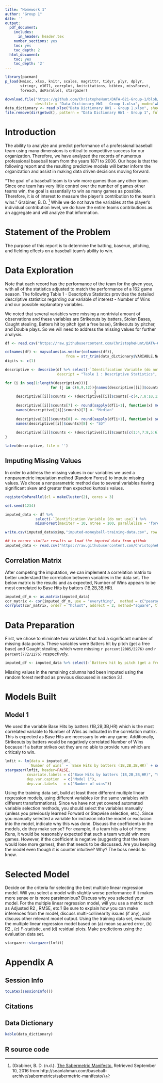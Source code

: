 ```yaml
---
title: "Homework 1"
author: "Group 1"
date: ''
output:
  pdf_document:
    includes:
      in_header: header.tex
    number_sections: yes
    toc: yes
    toc_depth: 2
  html_document:
    toc: yes
    toc_depth: '2'
---
```


\begin{center}
\bigskip
\bigskip
\bigskip
Prepared for:\\
\medskip
Dr. Nathan Bastian\\
\smallskip
City University of New York - Data 621\\
\bigskip
Prepared by:\\
\medskip
Group 1\\ 
\medskip
Senthil Dhanapal\\ 
\smallskip
Yadu Chittampalli\\
\smallskip
Christophe Hunt\\  

\end{center}

```r
library(pacman)
p_load(Hmisc, xlsx, knitr, scales, magrittr, tidyr, plyr, dplyr, 
       stringr, e1071, corrplot, knitcitations, bibtex, missForest,
       foreach, doParallel, stargazer)
```

```r
download.file("https://github.com/ChristopheHunt/DATA-621-Group-1/blob/master/Data%20Dictionary.xlsx?raw=true", 
              destfile = "Data Dictionary HW1 - Group 1.xlsx", mode='wb')
data_dictionary <- read.xlsx("Data Dictionary HW1 - Group 1.xlsx", sheetIndex = 1)
file.remove(dir(getwd(), pattern = "Data Dictionary HW1 - Group 1", full.names = TRUE))
```
\newpage


# Introduction

The ability to analyize and predict performance of a professional baseball team using many dimensions is critical to competitive success for our organization. Therefore, we have analyzed the records of numerous professional baseball team from the years 1871 to 2006. Our hope is that the following report and the resulting predictive models will better inform the organization and assist in making data driven decisions moving forward. 

"The goal of a baseball team is to win more games than any other team. Since one team has very little control over the number of games other teams win, the goal is essentially to win as many games as possible. Therefore, it is of interest to measure the player's contribution to the team's wins." Grabiner, B. D. [^1] While we do not have the variables at the player's individual contribution level, we do have the entire teams contributions as an aggregate and will analyze that information. 

[^1]: (Grabiner, B. D. (n.d.). [The Sabermetric Manifesto.](http://seanlahman.com/baseball-archive/sabermetrics/sabermetric-manifesto/) Retrieved September 10, 2016 from http://seanlahman.com/baseball-archive/sabermetrics/sabermetric-manifesto/) 

# Statement of the Problem

The purpose of this report is to determine the batting, baserun, pitching, and fielding effects on a baseball team's ability to win.  

# Data Exploration  

Note that each record has the performance of the team for the given year, with all of the statistics adjusted to match the performance of a 162 game season. The following Table 1 - Descriptive Statistics provides the detailed descriptive statistics regarding our variable of interest - Number of Wins and our possible explanatory variables. 

We noted that several variables were missing a nontrivial amount of observations and these variables are Strikeouts by batters, Stolen Bases, Caught stealing, Batters hit by pitch (get a free base), Strikeouts by pitcher, and Double plays. So we will need to address the missing values for further analysis. 


```r
df <- read.csv("https://raw.githubusercontent.com/ChristopheHunt/DATA-621-Group-1/master/moneyball-training-data.csv")

colnames(df) <- mapvalues(as.vector(colnames(df)), 
                            from = str_trim(data_dictionary$VARIABLE.NAME..), to = as.vector(str_trim(data_dictionary$DEFINITION)))
digits <- c(1) 

descriptive <- describe(df %>% select(-`Identification Variable (do not use)`), 
                        descript = "Table 1 : Descriptive Statistics", digits = digits) 

for (i in seq(1:length(descriptive))){
                     for (j in c(6,9,12)){names(descriptive[[i]]$counts)[j] <- paste0(names(descriptive[[i]]$counts)[j]," freq")
                                         }
     descriptive[[i]]$counts <- (descriptive[[i]]$counts[-c(4,7,8:10,11)])
     
     descriptive[[i]]$counts[7] <- round(sapply(df[i+1], function(x) median(x, na.rm=TRUE)), digits = digits)
     names(descriptive[[i]]$counts)[7] <- "Median"
     
     descriptive[[i]]$counts[8] <- round(sapply(df[i+1], function(x) sd(x, na.rm=TRUE)), digits = digits)
     names(descriptive[[i]]$counts)[8] <- "SD"
     
     descriptive[[i]]$counts <- (descriptive[[i]]$counts[c(1:4,7:8,5:6)]) #reorder 
}

latex(descriptive, file = '')
```

## Imputing Missing Values  

In order to address the missing values in our variables we used a nonparametric imputation method (Random Forest) to impute missing values. We chose a nonparametric method due to several variables having significant skew and greater than expected kurtosis values. \newpage 

```r
registerDoParallel(cl = makeCluster(2), cores = 3)

set.seed(1234)

imputed_data <- df %>% 
              select(-`Identification Variable (do not use)`) %>%
              missForest(maxiter = 10, ntree = 100, parallelize = 'forests')

write.csv(imputed_data$ximp,"imputed-moneyball-training-data.csv", row.names = FALSE)
```

```r
## to ensure similar results we load the imputed data from github 
imputed_data <- read.csv("https://raw.githubusercontent.com/ChristopheHunt/DATA-621-Group-1/master/imputed-moneyball-training-data.csv", header = TRUE, check.names = FALSE)
```

## Correlation Matrix 

After competing the imputation, we can implement a correlation matrix to better understand the correlation between variables in the data set. The below matrix is the results and as expected, Number of Wins appears to be most correlated to Base Hits by batters (1B,2B,3B,HR). 

```r
imputed_df_m <- as.matrix(imputed_data)
cor_matrix <- cor(imputed_df_m, use = "everything",  method = c("pearson"))
corrplot(cor_matrix, order = "hclust", addrect = 2, method="square", tl.col = "black", tl.cex = .5, na.label = " ")
```

\newpage

# Data Preparation  

First, we chose to eliminate two variables that had a significant number of missing data points. These variables were Batters hit by pitch (get a free base) and Caught stealing, which were missing `r percent(2085/2276)` and `r percent(772/2276)` respectively. 

```r
imputed_df <- imputed_data %>% select(-`Batters hit by pitch (get a free base)`, -`Caught stealing`)
```

Missing values in the remaining columns had been imputed using the random forest method as previous discussed in section 3.1. 

# Models Built

## Model 1 
 
We used the variable Base Hits by batters (1B,2B,3B,HR) which is the most correlated variable to Number of Wins as indicated in the correlation matrix. This is expected as Base Hits are necessary to win any game. Additionally, Strikeouts by batters would be negatively correlated Number of Wins because if a batter strikes out they are no able to provide runs which are criticaly to win. 

```r
lmfit <- lm(data = imputed_df, 
           `Number of wins` ~ `Base Hits by batters (1B,2B,3B,HR)` + sqrt(`Strikeouts by batters`))
stargazer(lmfit, header=FALSE,  
          covariate.labels = c("Base Hits by batters (1B,2B,3B,HR)", "$\\sqrt{Strikeouts~by~batters}$"),
          dep.var.caption  = c("Model 1"),
          dep.var.labels   = c("Number of wins"))
```


Using the training data set, build at least three different multiple linear regression models, using different variables
(or the same variables with different transformations). Since we have not yet covered automated variable
selection methods, you should select the variables manually (unless you previously learned Forward or Stepwise
selection, etc.). Since you manually selected a variable for inclusion into the model or exclusion into the model,
indicate why this was done.
Discuss the coefficients in the models, do they make sense? For example, if a team hits a lot of Home Runs, it
would be reasonably expected that such a team would win more games. However, if the coefficient is negative
(suggesting that the team would lose more games), then that needs to be discussed. Are you keeping the model
even though it is counter intuitive? Why? The boss needs to know.

\newpage

# Selected Model 
Decide on the criteria for selecting the best multiple linear regression model. Will you select a model with slightly
worse performance if it makes more sense or is more parsimonious? Discuss why you selected your model.
For the multiple linear regression model, will you use a metric such as Adjusted R2
, RMSE, etc.? Be sure to
explain how you can make inferences from the model, discuss multi-collinearity issues (if any), and discuss other
relevant model output. Using the training data set, evaluate the multiple linear regression model based on (a)
mean squared error, (b) R2
, (c) F-statistic, and (d) residual plots. Make predictions using the evaluation data set.

```r
stargazer::stargazer(lmfit)
```

# Appendix A

## Session Info

```r
toLatex(sessionInfo())
```

## Citations

## Data Dictionary

```r
kable(data_dictionary)
```

## R source code

